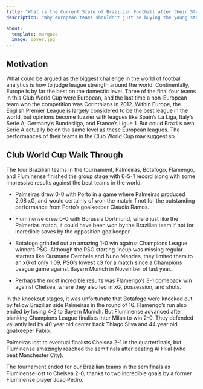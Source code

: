 ```yaml
---
title: "What is the Current State of Brazilian Football after their Stellar Club World Cup"
description: "Why european teams shouldn't just be buying the young stars from Brazil"

about: 
  template: marquee
  image: cover.jpg
---
```


## Motivation

What could be argued as the biggest challenge in the world of football analytics is how to judge league strength around the world. Continentally, Europe is by far the best on the domestic level. Three of the final four teams in this Club World Cup were European, and the last time a non-European team won the competition was Corinthians in 2012. Within Europe, the English Premier League is largely considered to be the best league in the world, but opinions become fuzzier with leagues like Spain's La Liga, Italy's Serie A, Germany's Bundesliga, and France's Ligue 1. But could Brazil's own Serie A actually be on the same level as these European leagues. The performances of their teams in the Club World Cup may suggest so.

## Club World Cup Walk Through

The four Brazilian teams in the tournament, Palmeiras, Botafogo, Flamengo, and Fluminense finished the group stage with 6-5-1 record along with some impressive results against the best teams in the world.

-   Palmeiras drew 0-0 with Porto in a game where Palmeiras produced 2.08 xG, and would certainly of won the match if not for the outstanding performance from Porto's goalkeeper Claudio Ramos.

-   Fluminense drew 0-0 with Borussia Dortmund, where just like the Palmerias match, it could have been won by the Brazilian team if not for incredible saves by the opposition goalkeeper.

-   Botafogo grinded out an amazing 1-0 win against Champions League winners PSG. Although the PSG starting lineup was missing regular starters like Ousmane Dembele and Nuno Mendes, they limited them to an xG of only 1.09, PSG's lowest xG for a match since a Champions League game against Bayern Munich in November of last year.

-   Perhaps the most incredible results was Flamengo's 3-1 comeback win against Chelsea, where they also led in xG, possession, and shots.

In the knockout stages, it was unfortunate that Botafogo were knocked out by fellow Brazilian side Palmeiras in the round of 16. Flamengo's run also ended by losing 4-2 to Bayern Munich. But Fluminense advanced after blanking Champions League finalists Inter Milan to win 2-0. They defended valiantly led by 40 year old center back Thiago Silva and 44 year old goalkeeper Fabio.

Palmeiras lost to eventual finalists Chelsea 2-1 in the quarterfinals, but Fluminense amazingly reached the semifinals after beating Al Hilal (who beat Manchester City).

The tournament ended for our Brazilian teams in the semifinals as Fluminense lost to Chelsea 2-0, thanks to two incredible goals by a former Fluminense player Joao Pedro.

### 
